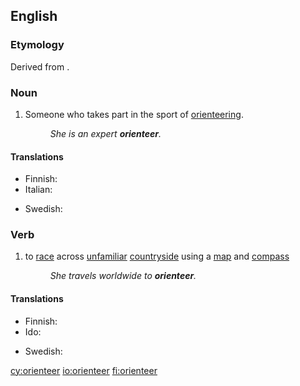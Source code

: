 ==English==

===Etymology===
Derived from {{etyl|sv|en}} {{m|sv|orientera}}.

===Noun===
{{en-noun}}

# {{label|en|sports}} Someone who takes part in the sport of [[orienteering]].
#: ''She is an expert '''orienteer'''.''

====Translations====
{{trans-top|someone who takes part in the sport of orienteering}}
* Finnish: {{t+|fi|suunnistaja}}
* Italian: {{t|it|orientista|m|f}}
{{trans-mid}}
* Swedish: {{t|sv|orienterare}}
{{trans-bottom}}

===Verb===
{{en-verb}}

# {{label|en|sports}} to [[race]] across [[unfamiliar]] [[countryside]] using a [[map]] and [[compass]]
#: ''She travels worldwide to '''orienteer'''.''

====Translations====
{{trans-top|to race across unfamiliar countryside using a map and compass}}
* Finnish: {{t|fi|suunnistaa}}
* Ido: {{t+|io|busolagar}}
{{trans-mid}}
* Swedish: {{t+|sv|orientera}}
{{trans-bottom}}

[[cy:orienteer]]
[[io:orienteer]]
[[fi:orienteer]]
